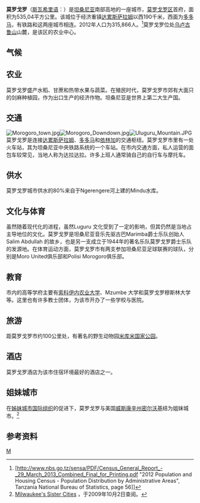 {{Infobox Settlement
<!--See Template:Infobox Settlement for additional fields that may be available-->
<!--See the Table at Infobox Settlement for all fields and descriptions of usage-->
<!-- Basic info  ---------------->
|name                   =莫罗戈罗 <!-- at least one of the first two fields must be filled in -->
|official_name          =Morogoro
|other_name             =
|native_name            =  <!-- if different from the English name -->
|nickname               = Moro
|settlement_type        =城市 <!-- e.g. Town, Village, City, etc.-->
|total_type             = <!-- to set a non-standard label for total area and population rows -->
|motto                  =
<!-- images and maps  ----------->
|image_skyline          = Morogoro panorama.jpg
|imagesize              = 
|image_caption          =
|image_flag             = 
|flag_size              =
|image_seal             = 
|seal_size              =
|image_shield           = 
|shield_size            =
|image_blank_emblem     =
|pushpin_map = Tanzania
|blank_emblem_type      =
|blank_emblem_size      =
<!-- Location ------------------>
|subdivision_type       = 国家
|subdivision_name       = {{TAN}}
|subdivision_type1      = 
|subdivision_name1      = 
|subdivision_type2      = 
|subdivision_name2      = 
<!-- Smaller parts (e.g. boroughs of a city) and seat of government -->
|seat_type              =
|seat                   =
|parts_type             =Districts
|parts_style            = <!-- =list (for list), coll (for collapsed list), para (for paragraph format)
                               Default is list if up to 5 items, coll if more than 5-->
|parts                  = <!-- parts text, or header for parts list -->
|p1                     =[[Morogoro|Morogoro]]
<!-- etc. up to p50: for separate parts to be listed--> 
<!-- Politics ----------------->
|government_footnotes   =
|government_type        =
|leader_title           =[[市长|市长]]
|leader_name            =Unknown
|leader_title1          =  <!-- for places with, say, both a mayor and a city manager -->
|leader_name1           =
|established_title      =  <!-- Settled -->
|established_date       = 
<!-- Area    --------------------->
|area_magnitude         = 
|unit_pref                = <!--Enter: Imperial, to display imperial  before metric-->
|area_footnotes         = <ref>[http://www.nbs.go.tz/takwimu/references/Abstract2011.zip "Statistical Abstract 2011", Tanzania National Bureau of Statistics, page 3] {{webarchive|url=https://web.archive.org/web/20131105105231/http://www.nbs.go.tz/takwimu/references/Abstract2011.zip |date=2013-11-05 }}</ref>
|area_total_km2         = 360
|area_land_km2          = 260
|area_water_km2         = 100
|area_total_sq_mi         =
|area_land_sq_mi          =
|area_water_sq_mi         =
|area_water_percent       =
<!-- Elevation -------------------------->
|elevation_footnotes    =  <!--for references: use <ref> </ref> tags-->
|elevation_m            = 
|elevation_ft           =
|elevation_max_m            = 
|elevation_max_ft           =
|elevation_min_m            = 
|elevation_min_ft           =
<!-- Population   ----------------------->
|population_as_of               =2012年
|population_footnotes           =
|population_note                =
|population_total               =
|population_metro               = 315,866
|population_density_km2         = <!--For automatic calculation, any density field may contain: auto -->
|population_density_sq_mi       =
<!-- General information  --------------->
|timezone               = 
|utc_offset             = 
|timezone_DST           = 
|utc_offset_DST         = 
|coor_type              = <!-- can be used to specify what the coordinates refer to -->
|latd=6 |latm=48 |lats= |latNS=S
|longd=39 |longm=17 |longs= |longEW=E
<!-- Area/postal codes & others -------->
|postal_code_type       =  <!-- enter ZIP code, Postcode, Post code, Postal code... -->
|postal_code            =
|area_code              =
|website                = 
|footnotes              = 
}}
'''莫罗戈罗'''（[[斯瓦希里语|斯瓦希里语]]：'''{{lang|sw|Morogoro}}'''）是[[坦桑尼亚|坦桑尼亚]]南部高地的一座城市，[[莫罗戈罗区|莫罗戈罗区]]首府，面积为535,04平方公里。该城位于经济重镇[[达累斯萨拉姆|达累斯萨拉姆]]以西190千米，西面为[[多多马|多多马]]，有铁路和这两座城市相连。2012年人口为315,866人。<ref>[http://www.nbs.go.tz/sensa/PDF/Census_General_Report_-_29_March_2013_Combined_Final_for_Printing.pdf{{dead link|date=十月 2017 |bot=InternetArchiveBot }} "2012 Population and Housing Census - Population Distribution by Administrative Areas", Tanzania National Bureau of Statistics, page 56]]</ref>莫罗戈罗位处[[乌卢古鲁山|乌卢古鲁山]]山麓，是该区的农业中心。

==气候==
<div style="width:75%">
{{Weather box
|location = Morogoro
|single line = Yes
|metric first = Yes
|Jan high F = 89
|Feb high F = 89
|Mar high F = 88
|Apr high F = 85
|May high F = 83
|Jun high F = 81
|Jul high F = 81
|Aug high F =83
|Sep high F = 85
|Oct high F = 88
|Nov high F =90
|Dec high F = 89
|Year high F = 86
|Jan low F = 69
|Feb low F = 70
|Mar low F = 69
|Apr low F = 69
|May low F = 66
|Jun low F = 61
|Jul low F = 59
|Aug low F = 60
|Sep low F = 62
|Oct low F = 64
|Nov low F = 67
|Dec low F = 69
|Year low F = 65
|Jan precipitation inch = 3.9
|Feb precipitation inch =3.8
|Mar precipitation inch = 6.8
|Apr precipitation inch = 8.1
|May precipitation inch = 3.9
|Jun precipitation inch = 1.1
|Jul precipitation inch = 0.6
|Aug precipitation inch = 0.4
|Sep precipitation inch = 0.6
|Oct precipitation inch = 1
|Nov precipitation inch = 2
|Dec precipitation inch = 2.8
|Year precipitation inch = 35
|source 1 = Weatherbase <ref name=Weatherbase>
{{cite web
|url =http://www.weatherbase.com/weather/weather.php3?s=166836&refer=wikipedia |title =Weatherbase: Historical Weather for Morogoro, Tanzania
|publisher=Weatherbase
|year=2011
}}
Retrieved on November 24, 2011.
</ref>
|date=November 2011
}}
</div>

==农业==
莫罗戈罗盛产水稻、甘蔗和热带水果与蔬菜。在殖民时代，莫罗戈罗市郊有大面只的剑麻种植园，作为出口生产的经济作物。坦桑尼亚是世界上第二大生产国。

==交通==
[[File:Morogoro_town.jpg|thumb]][[File:Morogoro_Downdown.jpg|thumb]][[File:Uluguru_Mountain.JPG|thumb]]莫罗戈罗是连接[[达累斯萨拉姆|达累斯萨拉姆]]、[[多多马|多多马]]和[[依林加|依林加]]的交通枢纽。莫罗戈罗市里有一处火车站，其为坦桑尼亚中央铁路系统的一个车站。在市内交通方面，私人运营的面包车较常见，当地人称为达拉达拉。许多上班人通常骑自己的自行车与摩托车。 

==供水==
莫罗戈罗城市供水的80%来自于Ngerengere河上建的Mindu水库。

==文化与体育==
虽然随着现代化的进程，虽然Luguru 文化受到了一定的影响，但其仍然是当地占主导地位的文化。莫罗戈罗是坦桑尼亚音乐先驱古巴Marimba爵士乐队创始人Salim Abdullah 的故乡，也是另一支成立于1944年的著名乐队莫罗戈罗爵士乐队的发源地。在体育运动方面，莫罗戈罗市有两支参加坦桑尼亚足球联赛的球队，分别是Moro United俱乐部和Polisi Morogoro俱乐部。

==教育==
市内的高等学府主要有[[索科伊内农业大学|索科伊内农业大学]]、Mzumbe 大学和莫罗戈罗穆斯林大学等。这里也有许多教士团体，为该市开办了一些学校与医院。

==旅游==
距莫罗戈罗市约100公里处，有著名的野生动物园[[米库米国家公园|米库米国家公园]]。
==酒店==
莫罗戈罗酒店为该市住宿环境最好的酒店之一。

==姐妹城市==
在[[姊妹城市国际组织|姊妹城市国际组织]]的促进下，莫罗戈罗与美国[[威斯康辛州|威斯康辛州]][[密尔沃基_(威斯康辛州)|密尔沃基]]结为姐妹城市。<ref>[http://www.milwaukee.gov/sistercities Milwaukee's Sister Cities] {{Wayback|url=http://www.milwaukee.gov/sistercities |date=20100620053558 }}，于2009年10月2日查阅。</ref>

==参考资料==
{{reflist}}



{{coord|6|49|S|37|40|E|type:city|display=title}}

{{Authority control}}
[[Category:坦桑尼亚城市|M]]